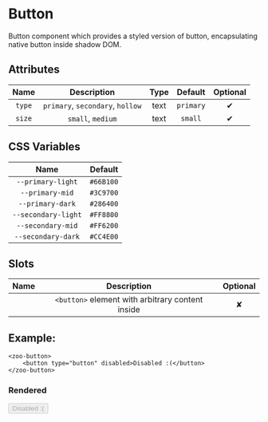 
<Meta title="Docs/Button"/>

# Button
Button component which provides a styled version of button, encapsulating native button inside shadow DOM.
## Attributes
|   **Name**  |           **Description**              | **Type** | **Default** | **Optional** |
| :---------: | :-------------------------------------:|:--------:|:-----------:|:-----------:|
| `type`      | `primary`, `secondary`, `hollow`       | text     |   `primary` |   ✔
| `size`      | `small`, `medium`                      | text     |   `small`   |   ✔
## CSS Variables
|        **Name**        |   **Default**  |
| :--------------------: |:--------------:|
| `--primary-light`      |    `#66B100`   |
| `--primary-mid`        |    `#3C9700`   |
| `--primary-dark`       |    `#286400`   |
| `--secondary-light`    |    `#FF8800`   |
| `--secondary-mid`      |    `#FF6200`   |
| `--secondary-dark`     |    `#CC4E00`   |
## Slots
|     **Name**   |           **Description**          | **Optional** | 
| :------------: | :---------------------------------:|:-----------:|
|                | `<button>` element with arbitrary content inside                  | ✘
## Example:
```
<zoo-button>
	<button type="button" disabled>Disabled :(</button>
</zoo-button>
```
### Rendered
<zoo-button>
	<button type="button" disabled>Disabled :(</button>
</zoo-button>
